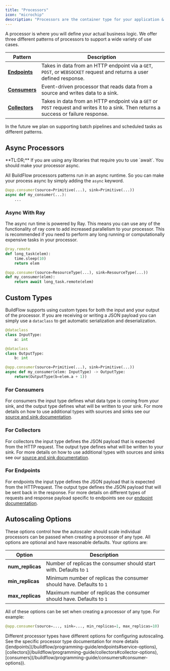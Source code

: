 ```yaml
---
title: "Processors"
icon: "microchip"
description: "Processors are the container type for your application & business logic."
---
```


A processor is where you will define your actual business logic. We offer three different patterns of processors to support a wide variety of use cases.

| Pattern                        | Description                                                                                                                            |
| ------------------------------ | -------------------------------------------------------------------------------------------------------------------------------------- |
| **[Endpoints](./endpoints)**   | Takes in data from an HTTP endpoint via a `GET`, `POST`, or `WEBSOCKET` request and returns a user defined response.                   |
| **[Consumers](./consumers)**   | Event-driven processor that reads data from a source and writes data to a sink.                                                        |
| **[Collectors](./collectors)** | Takes in data from an HTTP endpoint via a `GET` or `POST` request and writes it to a sink. Then returns a success or failure response. |

In the future we plan on supporting batch pipelines and scheduled tasks as different patterns.

## Async Processors

<Tip>
  **TL:DR;** If you are using any libraries that require you to use `await`. You
  should make your processor async.
</Tip>

All BuildFlow processors patterns run in an async runtime. So you can make your process async by simply adding the `async` keyword.

```python
@app.consumer(source=Primitive(...), sink=Primitive(...))
async def my_consumer(...):
    ...
```

### Async With Ray

The async run time is powered by Ray. This means you can use any of the functionality of ray core to add increased parallelism to your processor. This is recommended if you need to perform any long running or computationally expensive tasks in your processor.

```python
@ray.remote
def long_task(elem):
    time.sleep(10)
    return elem

@app.consumer(source=ResourceType(...), sink=ResourceType(...))
def my_consumer(elem):
    return await long_task.remote(elem)
```

## Custom Types

BuildFlow supports using custom types for both the input and your output of the processor. If you are receiving or writing a JSON payload you can simply use a `dataclass` to get automatic serialization and deserialization.

```python
@dataclass
class InputType:
    a: int

@dataclass
class OutputType:
    b: int

@app.consumer(source=Primitive(...), sink=Primitive(...))
async def my_consumer(elem: InputType) -> OutputType:
    return(OutputType(b=elem.a + 1))
```

### For Consumers

For consumers the input type defines what data type is coming from your sink, and the output type defines what will be written to your sink.
For more details on how to use additional types with sources and sinks see our [source and sink documentation](/buildflow/programming-guide/source-sink-types).

### For Collectors

For collectors the input type defines the JSON payload that is expected from the HTTP request. The output type defines what will be written to your sink.
For more details on how to use additional types with sources and sinks see our [source and sink documentation](/buildflow/programming-guide/source-sink-types).

### For Endpoints

For endpoints the input type defines the JSON payload that is expected from the HTTPrequest. The output type defines the JSON payload that will be sent back in the response.
For more details on different types of requests and response payload specific to endpoints see our [endpoint documentation](/buildflow/programming-guide/endpoints#request-and-response-type).

## Autoscaling Options

These options control how the autoscaler should scale individual processors can be passed when creating a processor of any type. All options are optional and have reasonable defaults. Your options are:

| Option           | Description                                                          |
| ---------------- | -------------------------------------------------------------------- |
| **num_replicas** | Number of replicas the consumer should start with. Defaults to `1`   |
| **min_replicas** | Minimum number of replicas the consumer should have. Defaults to `1` |
| **max_replicas** | Maximum number of replicas the consumer should have. Defaults to `1` |

All of these options can be set when creating a processor of any type. For example:

```python
@app.consumer(source=..., sink=..., min_replicas=1, max_replicas=10)
```

<Note>
  Different processor types have different options for configuring autoscaling.
  See the specific processor type documentation for more details
  ([endpoints](/buildflow/programming-guide/endpoints#service-options),
  [collectors](/buildflow/programming-guide/collectors#collector-options),
  [consumers](/buildflow/programming-guide/consumers#consumer-options)).
</Note>
